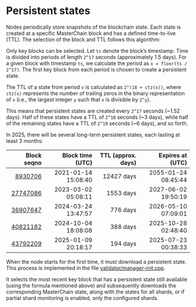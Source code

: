 
# Persistent states

Nodes periodically store snapshots of the blockchain state. Each state is created at a specific MasterChain block and has a defined time-to-live (TTL). The selection of the block and TTL follows this algorithm:

Only key blocks can be selected. Let `ts` denote the block’s timestamp. Time is divided into periods of length `2^17` seconds (approximately 1.5 days). For a given block with timestamp `ts`, we calculate the period as `x = floor(ts / 2^17)`. The first key block from each period is chosen to create a persistent state.

The TTL of a state from period `x` is calculated as `2^(18 + ctz(x))`, where `ctz(x)` represents the number of trailing zeros in the binary representation of `x` (i.e., the largest integer `y` such that `x` is divisible by `2^y`).

This means that persistent states are created every `2^17` seconds (~1.52 days). Half of these states have a TTL of `2^18` seconds (~3 days), while half of the remaining states have a TTL of `2^19` seconds (~6 days), and so forth.

In 2025, there will be several long-term persistent states, each lasting at least 3 months:

| Block seqno | Block time (UTC) | TTL (approx. days) | Expires at (UTC) |
|--:|--:|--:|--:|
| [8930706](https://explorer.toncoin.org/search?workchain=-1&shard=8000000000000000&seqno=8930706) | 2021-01-14 15:08:40 | 12427 days | 2055-01-24 08:45:44 |
| [27747086](https://explorer.toncoin.org/search?workchain=-1&shard=8000000000000000&seqno=27747086) | 2023-03-02 05:08:11 | 1553 days | 2027-06-02 19:50:19 |
| [36907647](https://explorer.toncoin.org/search?workchain=-1&shard=8000000000000000&seqno=36907647) | 2024-03-24 13:47:57 | 776 days | 2026-05-10 07:09:01 |
| [40821182](https://explorer.toncoin.org/search?workchain=-1&shard=8000000000000000&seqno=40821182) | 2024-10-04 18:08:08 | 388 days | 2025-10-28 02:48:40 |
| [43792209](https://explorer.toncoin.org/search?workchain=-1&shard=8000000000000000&seqno=43792209) | 2025-01-09 20:18:17 | 194 days | 2025-07-23 00:38:33 |

When the node starts for the first time, it must download a persistent state. This process is implemented in the file [validator/manager-init.cpp](https://github.com/ton-blockchain/ton/blob/master/validator/manager-init.cpp).

It selects the most recent key block that has a persistent state still available (using the formula mentioned above) and subsequently downloads the corresponding MasterChain state, along with the states for all shards, or if partial shard monitoring is enabled, only the configured shards.

<Feedback />
